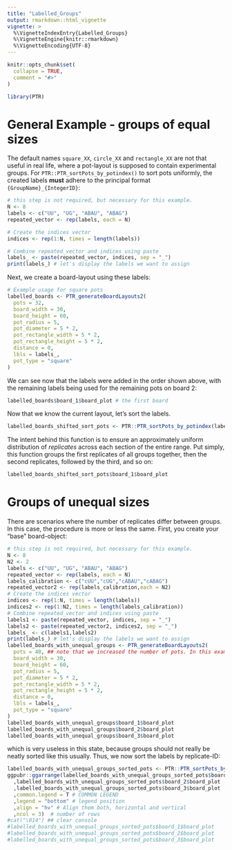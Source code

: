 ---
title: "Labelled_Groups"
output: rmarkdown::html_vignette
vignette: >
  %\VignetteIndexEntry{Labelled_Groups}
  %\VignetteEngine{knitr::rmarkdown}
  %\VignetteEncoding{UTF-8}
---

```{r, include = FALSE}
knitr::opts_chunk$set(
  collapse = TRUE,
  comment = "#>"
)
```

```{r setup}
library(PTR)
```

# General Example - groups of equal sizes

The default names `square_XX`, `circle_XX` and `rectangle_XX` are not that useful in real life, where a pot-layout is supposed to contain experimental groups. 
For `PTR::PTR_sortPots_by_potindex()` to sort pots uniformly, the created labels **must** adhere to the principal format `{GroupName}_{IntegerID}`:

```{r LG_create_labels, echo = TRUE, message = FALSE}
# this step is not required, but necessary for this example. 
N <- 8
labels <- c("UU", "UG", "ABAU", "ABAG")
repeated_vector <- rep(labels, each = N)

# Create the indices vector
indices <- rep(1:N, times = length(labels))

# Combine repeated_vector and indices using paste
labels_ <- paste(repeated_vector, indices, sep = "_")
print(labels_) # let's display the labels we want to assign
```

Next, we create a board-layout using these labels:

```{r LG_create_labelled_boards, echo = TRUE, message = FALSE}
# Example usage for square pots
labelled_boards <- PTR_generateBoardLayouts2(
  pots = 32,
  board_width = 30,
  board_height = 60,
  pot_radius = 5,
  pot_diameter = 5 * 2,
  pot_rectangle_width = 5 * 2,
  pot_rectangle_height = 5 * 2,
  distance = 0,
  lbls = labels_,
  pot_type = "square"
)
```

We can see now that the labels were added in the order shown above, with the remaining labels being used for the remaining pots on board 2:

```{r LG_compare_created_boards_to_labels, echo = TRUE, message = FALSE}
labelled_boards$board_1$board_plot # the first board
```

Now that we know the current layout, let's sort the labels. 

```{r LG_sort_pots, echo = TRUE, message = FALSE}
labelled_boards_shifted_sort_pots <- PTR::PTR_sortPots_by_potindex(labelled_boards)
```

The intent behind this function is to ensure an approximately uniform distribution of _replicates_ across each section of the entire range. Put simply, this function groups the first replicates of all groups together, then the second replicates, followed by the third, and so on:

```{r LG_show_sorted_pots_boards, echo = TRUE, mssage = FALSE}
labelled_boards_shifted_sort_pots$board_1$board_plot
```


# Groups of unequal sizes

There are scenarios where the number of replicates differ between groups. In this case, the procedure is more or less the same. First, you create your "base" board-object:

```{r LG_create_unequal_labels, echo = TRUE, message = FALSE}
# this step is not required, but necessary for this example. 
N <- 8
N2 <- 2
labels <- c("UU", "UG", "ABAU", "ABAG")
repeated_vector <- rep(labels, each = N)
labels_calibration <- c("cUU","cUG","cABAU","cABAG")
repeated_vector2 <- rep(labels_calibration,each = N2)
# Create the indices vector
indices <- rep(1:N, times = length(labels))
indices2 <- rep(1:N2, times = length(labels_calibration))
# Combine repeated_vector and indices using paste
labels1 <- paste(repeated_vector, indices, sep = "_")
labels2 <- paste(repeated_vector2, indices2, sep = "_")
labels_ <- c(labels1,labels2)
print(labels_) # let's display the labels we want to assign
labelled_boards_with_unequal_groups <- PTR_generateBoardLayouts2(
  pots = 40, ## note that we increased the number of pots. In this example, 
  board_width = 30,
  board_height = 60,
  pot_radius = 5,
  pot_diameter = 5 * 2,
  pot_rectangle_width = 5 * 2,
  pot_rectangle_height = 5 * 2,
  distance = 0,
  lbls = labels_,
  pot_type = "square"
)
labelled_boards_with_unequal_groups$board_1$board_plot
labelled_boards_with_unequal_groups$board_2$board_plot
labelled_boards_with_unequal_groups$board_3$board_plot
```

which is very useless in this state, because groups should not really be neatly sorted like this usually. Thus, we now sort the labels by replicate-ID:

```{r LG_sort_by_ID, echo = TRUE, message = FALSE}
labelled_boards_with_unequal_groups_sorted_pots <- PTR::PTR_sortPots_by_potindex(labelled_boards_with_unequal_groups)
ggpubr::ggarrange(labelled_boards_with_unequal_groups_sorted_pots$board_1$board_plot
  ,labelled_boards_with_unequal_groups_sorted_pots$board_2$board_plot
  ,labelled_boards_with_unequal_groups_sorted_pots$board_3$board_plot
  ,common.legend = T # COMMON LEGEND
  ,legend = "bottom" # legend position
  ,align = "hv" # Align them both, horizontal and vertical
  ,ncol = 3)  # number of rows
#cat("\014") ## clear console
#labelled_boards_with_unequal_groups_sorted_pots$board_1$board_plot
#labelled_boards_with_unequal_groups_sorted_pots$board_2$board_plot
#labelled_boards_with_unequal_groups_sorted_pots$board_3$board_plot
```

